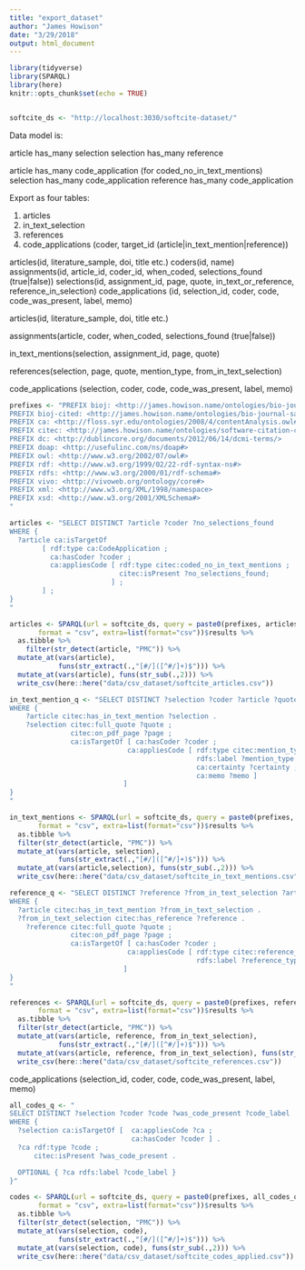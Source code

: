 ```yaml
---
title: "export_dataset"
author: "James Howison"
date: "3/29/2018"
output: html_document
---
```


```r
library(tidyverse)
library(SPARQL)
library(here)
knitr::opts_chunk$set(echo = TRUE)


softcite_ds <- "http://localhost:3030/softcite-dataset/"
```

Data model is:

article has_many selection
selection has_many reference

article has_many code_application (for coded_no_in_text_mentions)
selection has_many code_application
reference has_many code_application

Export as four tables:

1. articles
2. in_text_selection
3. references
4. code_applications (coder, target_id (article|in_text_mention|reference))

articles(id, literature_sample, doi, title etc.)
coders(id, name)
assignments(id, article_id, coder_id, when_coded, selections_found (true|false))
selections(id, assignment_id, page, quote, in_text_or_reference, reference_in_selection)
code_applications (id, selection_id, coder, code, code_was_present, label, memo)


articles(id, literature_sample, doi, title etc.)

assignments(article, coder, when_coded, selections_found (true|false))

in_text_mentions(selection, assignment_id, page, quote)

references(selection, page, quote, mention_type, from_in_text_selection)

code_applications (selection, coder, code, code_was_present, label, memo)

```r
prefixes <- "PREFIX bioj: <http://james.howison.name/ontologies/bio-journal-sample#>
PREFIX bioj-cited: <http://james.howison.name/ontologies/bio-journal-sample-citation#>
PREFIX ca: <http://floss.syr.edu/ontologies/2008/4/contentAnalysis.owl#>
PREFIX citec: <http://james.howison.name/ontologies/software-citation-coding#> 
PREFIX dc: <http://dublincore.org/documents/2012/06/14/dcmi-terms/>
PREFIX doap: <http://usefulinc.com/ns/doap#>
PREFIX owl: <http://www.w3.org/2002/07/owl#>
PREFIX rdf: <http://www.w3.org/1999/02/22-rdf-syntax-ns#>
PREFIX rdfs: <http://www.w3.org/2000/01/rdf-schema#>
PREFIX vivo: <http://vivoweb.org/ontology/core#>
PREFIX xml: <http://www.w3.org/XML/1998/namespace>
PREFIX xsd: <http://www.w3.org/2001/XMLSchema#>
"
```

```r
articles <- "SELECT DISTINCT ?article ?coder ?no_selections_found
WHERE {
  ?article ca:isTargetOf
        [ rdf:type ca:CodeApplication ;
          ca:hasCoder ?coder ;
          ca:appliesCode [ rdf:type citec:coded_no_in_text_mentions ;
                           citec:isPresent ?no_selections_found; 
                         ] ;
        ] ;
}
"

articles <- SPARQL(url = softcite_ds, query = paste0(prefixes, articles), 
       format = "csv", extra=list(format="csv"))$results %>% 
  as.tibble %>% 
    filter(str_detect(article, "PMC")) %>% 
  mutate_at(vars(article),
            funs(str_extract(.,"[#/]([^#/]+)$"))) %>%
  mutate_at(vars(article), funs(str_sub(.,2))) %>% 
  write_csv(here::here("data/csv_dataset/softcite_articles.csv"))
```

```r

in_text_mention_q <- "SELECT DISTINCT ?selection ?coder ?article ?quote ?page ?mention_type ?certainty ?memo
WHERE {
	?article citec:has_in_text_mention ?selection .
	?selection citec:full_quote ?quote ;
	           citec:on_pdf_page ?page ;
	           ca:isTargetOf [ ca:hasCoder ?coder ;
                             ca:appliesCode [ rdf:type citec:mention_type ;
                                              rdfs:label ?mention_type ;
                                              ca:certainty ?certainty ;
                                              ca:memo ?memo ]
                            ]
}
"

in_text_mentions <- SPARQL(url = softcite_ds, query = paste0(prefixes, in_text_mention_q), 
       format = "csv", extra=list(format="csv"))$results %>% 
  as.tibble %>% 
  filter(str_detect(article, "PMC")) %>% 
  mutate_at(vars(article, selection),
            funs(str_extract(.,"[#/]([^#/]+)$"))) %>%
  mutate_at(vars(article,selection), funs(str_sub(.,2))) %>% 
  write_csv(here::here("data/csv_dataset/softcite_in_text_mentions.csv"))

```

```r
reference_q <- "SELECT DISTINCT ?reference ?from_in_text_selection ?article ?quote ?coder ?page ?reference_type
WHERE {
  ?article citec:has_in_text_mention ?from_in_text_selection .
  ?from_in_text_selection citec:has_reference ?reference .
	?reference citec:full_quote ?quote ;
	           citec:on_pdf_page ?page ;
	           ca:isTargetOf [ ca:hasCoder ?coder ;
                             ca:appliesCode [ rdf:type citec:reference_type ;
                                              rdfs:label ?reference_type ]
                            ]
}
"

references <- SPARQL(url = softcite_ds, query = paste0(prefixes, reference_q), 
       format = "csv", extra=list(format="csv"))$results %>% 
  as.tibble %>% 
  filter(str_detect(article, "PMC")) %>% 
  mutate_at(vars(article, reference, from_in_text_selection),
            funs(str_extract(.,"[#/]([^#/]+)$"))) %>%
  mutate_at(vars(article, reference, from_in_text_selection), funs(str_sub(.,2))) %>% 
  write_csv(here::here("data/csv_dataset/softcite_references.csv"))
```

code_applications (selection_id, coder, code, code_was_present, label, memo)

```r
all_codes_q <- "
SELECT DISTINCT ?selection ?coder ?code ?was_code_present ?code_label
WHERE {
  ?selection ca:isTargetOf [  ca:appliesCode ?ca ;
                              ca:hasCoder ?coder ] .
  ?ca rdf:type ?code ;
      citec:isPresent ?was_code_present .

  OPTIONAL { ?ca rdfs:label ?code_label }
}"

codes <- SPARQL(url = softcite_ds, query = paste0(prefixes, all_codes_q), 
       format = "csv", extra=list(format="csv"))$results %>% 
  as.tibble %>% 
  filter(str_detect(selection, "PMC")) %>% 
  mutate_at(vars(selection, code),
            funs(str_extract(.,"[#/]([^#/]+)$"))) %>%
  mutate_at(vars(selection, code), funs(str_sub(.,2))) %>% 
  write_csv(here::here("data/csv_dataset/softcite_codes_applied.csv"))
```
